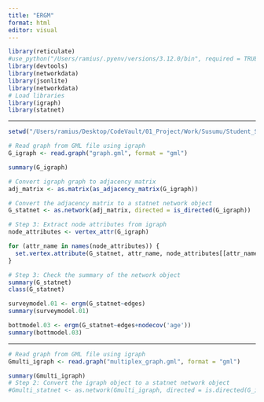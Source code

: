 ```yaml
---
title: "ERGM"
format: html
editor: visual
---
```


```r
library(reticulate)
#use_python("/Users/ramius/.pyenv/versions/3.12.0/bin", required = TRUE)
library(devtools)
library(networkdata)
library(jsonlite)
library(networkdata)
# Load libraries
library(igraph)
library(statnet)
```

------------------------------------------------------------------------

```r
setwd("/Users/ramius/Desktop/CodeVault/01_Project/Work/Susumu/Student_Survey/StudentSurvey_GitDock/data/NA")
```

```r
# Read graph from GML file using igraph
G_igraph <- read.graph("graph.gml", format = "gml")

summary(G_igraph)
```

```r
# Convert igraph graph to adjacency matrix
adj_matrix <- as.matrix(as_adjacency_matrix(G_igraph))

# Convert the adjacency matrix to a statnet network object
G_statnet <- as.network(adj_matrix, directed = is_directed(G_igraph))
```

```r
# Step 3: Extract node attributes from igraph
node_attributes <- vertex_attr(G_igraph)

for (attr_name in names(node_attributes)) {
  set.vertex.attribute(G_statnet, attr_name, node_attributes[[attr_name]])
}
```

```r
# Step 3: Check the summary of the network object
summary(G_statnet)
class(G_statnet)
```

```r
surveymodel.01 <- ergm(G_statnet~edges)
summary(surveymodel.01)
```

```r
bottmodel.03 <- ergm(G_statnet~edges+nodecov('age'))
summary(bottmodel.03)
```

------------------------------------------------------------------------

```r
# Read graph from GML file using igraph
Gmulti_igraph <- read.graph("multiplex_graph.gml", format = "gml")

summary(Gmulti_igraph)
# Step 2: Convert the igraph object to a statnet network object
#Gmulti_statnet <- as.network(Gmulti_igraph, directed = is.directed(G_igraph))
```